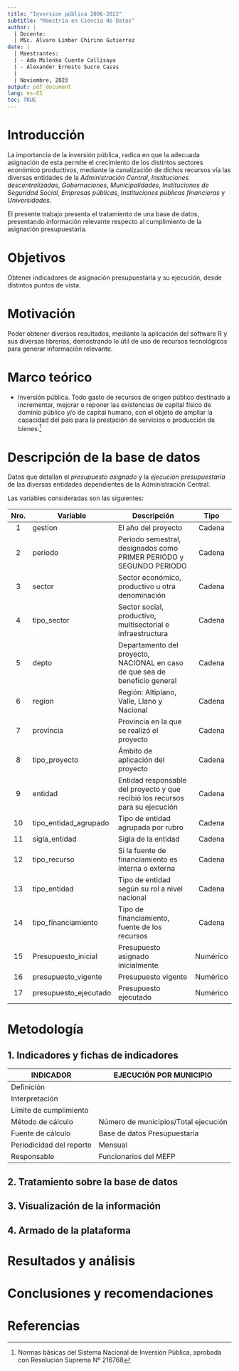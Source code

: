 ```yaml
---
title: "Inversion pública 2006-2022"
subtitle: "Maestría en Ciencia de Datos"
author: |
  | Docente: 
  | MSc. Alvaro Limber Chirino Gutierrez
date: |
  | Maestrantes: 
  | - Ada Milenka Cuento Callisaya
  | - Alexander Ernesto Sucre Casas
  | 
  | Noviembre, 2023
output: pdf_document
lang: es-ES
toc: TRUE
---
```


\pagebreak
# Introducción

La importancia de la inversión pública, radica en que la adecuada asignación de esta permite el crecimiento de los distintos sectores económico productivos, mediante la canalización de dichos recursos vía las diversas entidades de la *Administración Central*, *Instituciones descentralizadas*, *Gobernaciones*, *Municipalidades*, *Instituciones de Seguridad Social*, *Empresas públicas*, *Instituciones públicas financieras* y *Universidades*.

El presente trabajo presenta el tratamiento de una base de datos, presentando información relevante respecto al cumplimiento de la asignación presupuestaria.

# Objetivos

Obtener indicadores de asignación presupuestaria y su ejecución, desde distintos puntos de vista.

# Motivación

Poder obtener diversos resultados, mediante la aplicación del software R y sus diversas librerías, demostrando lo útil de uso de recursos tecnológicos para generar información relevante.

# Marco teórico

- Inversión pública. Todo gasto de recursos de origen público destinado a incrementar, mejorar o reponer las existencias de capital físico de dominio público y/o de capital humano, con el objeto de ampliar la capacidad del país para la prestación de servicios o producción de bienes.[^invpub]

[^invpub]: Normas básicas del Sistema Nacional de Inversión Pública, aprobada con Resolución Suprema
Nº 216768

# Descripción de la base de datos

Datos que detallan el *presupuesto asignado* y la *ejecución presupuestaria* de las diversas entidades dependientes de la Administración Central.

Las variables consideradas son las siguientes:

| Nro. | Variable              | Descripción                                                                   |   Tipo   |
|:----:|-----------------------|-------------------------------------------------------------------------------|:--------:|
|   1  | gestion               | El año del proyecto                                                           | Cadena   |
|   2  | periodo               | Periodo semestral, designados como PRIMER PERIODO y SEGUNDO PERIODO           | Cadena   |
|   3  | sector                | Sector económico, productivo u otra denominación                              | Cadena   |
|   4  | tipo_sector           | Sector social, productivo, multisectorial e infraestructura                   | Cadena   |
|   5  | depto                 | Departamento del proyecto, NACIONAL en caso de que sea de beneficio general   | Cadena   |
|   6  | region                | Región: Altiplano, Valle, Llano y Nacional                                    | Cadena   |
|   7  | provincia             | Provincia en la que se realizó el proyecto                                    | Cadena   |
|   8  | tipo_proyecto         | Ámbito de aplicación del proyecto                                             | Cadena   |
|   9  | entidad               | Entidad responsable del proyecto y que recibió los recursos para su ejecución | Cadena   |
|  10  | tipo_entidad_agrupado | Tipo de entidad agrupada por rubro                                            | Cadena   |
|  11  | sigla_entidad         | Sigla de la entidad                                                           | Cadena   |
|  12  | tipo_recurso          | Si la fuente de financiamiento es interna o externa                           | Cadena   |
|  13  | tipo_entidad          | Tipo de entidad según su rol a nivel nacional                                 | Cadena   |
|  14  | tipo_financiamiento   | Tipo de financiamiento, fuente de los recursos                                | Cadena   |
|  15  | Presupuesto_inicial   | Presupuesto asignado inicialmente                                             | Numérico |
|  16  | presupuesto_vigente   | Presupuesto vigente                                                           | Numérico |
|  17  | presupuesto_ejecutado | Presupuesto ejecutado                                                         | Numérico |

# Metodología

## 1. Indicadores y fichas de indicadores

|INDICADOR|EJECUCIÓN POR MUNICIPIO|
|-----|-----|
|Definición||
|Interpretación||
|Límite de cumplimiento||
|Método de cálculo|Número de municipios/Total ejecución|
|Fuente de cálculo|Base de datos Presupuestaria|
|Periodicidad del reporte|Mensual|
|Responsable|Funcionarios del MEFP|


## 2. Tratamiento sobre la base de datos

## 3. Visualización de la información

## 4. Armado de la plataforma

# Resultados y análisis

# Conclusiones y recomendaciones

# Referencias

